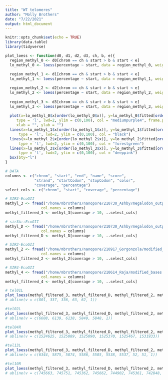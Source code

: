 ```yaml
---
title: "WT telomeres"
author: "Molly Brothers"
date: "7/22/2021"
output: html_document
---
```


```r
knitr::opts_chunk$set(echo = TRUE)
library(data.table)
library(tidyverse)
```


```r
plot_loess <- function(d0, d1, d2, d3, ch, b, e){
  region_methyl_0 <- d0[chrom == ch & start > b & start < e]
  lo_methyl_0 <- loess(percentage ~ start, data = region_methyl_0, weights = region_methyl_0$coverage, enp.target = 100)
  
  region_methyl_1 <- d1[chrom == ch & start > b & start < e]
  lo_methyl_1 <- loess(percentage ~ start, data = region_methyl_1, weights = region_methyl_1$coverage, enp.target = 100)

  region_methyl_2 <- d2[chrom == ch & start > b & start < e]
  lo_methyl_2 <- loess(percentage ~ start, data = region_methyl_2, weights = region_methyl_2$coverage, enp.target = 100)
  
  region_methyl_3 <- d3[chrom == ch & start > b & start < e]
  lo_methyl_3 <- loess(percentage ~ start, data = region_methyl_3, weights = region_methyl_3$coverage, enp.target = 100)
  
  plot(x=lo_methyl_0$x[order(lo_methyl_0$x)], y=lo_methyl_0$fitted[order(lo_methyl_0$x)], 
     type = 'l', lwd=2, ylim = c(0,100), col = "mediumpurple4", frame.plot = FALSE,
     xlab = "", ylab = "")
  lines(x=lo_methyl_1$x[order(lo_methyl_1$x)], y=lo_methyl_1$fitted[order(lo_methyl_1$x)],
      type = 'l', lwd=2, ylim = c(0,100), col = "black")
  lines(x=lo_methyl_2$x[order(lo_methyl_2$x)], y=lo_methyl_2$fitted[order(lo_methyl_2$x)],
      type = 'l', lwd=2, ylim = c(0,100), col = "forestgreen")
  lines(x=lo_methyl_3$x[order(lo_methyl_3$x)], y=lo_methyl_3$fitted[order(lo_methyl_3$x)],
      type = 'l', lwd=2, ylim = c(0,100), col = "deeppink")
  box(bty="l")
}

# DATA
columns <- c("chrom", "start", "end", "name", "score", 
             "strand", "startCodon", "stopCodon", "color", 
             "coverage", "percentage")
select_cols <- c("chrom", "start", "coverage", "percentage")

# SIR3-EcoGII
methyl_3 <- fread("/home/mbrothers/nanopore/210730_Ashby/megalodon_output_01/modified_bases.aggregate01.6mA.bed",
                col.names = columns)
methyl_filtered_3 <- methyl_3[coverage > 10, ..select_cols]

# sir3∆::EcoGII
methyl_D <- fread("/home/mbrothers/nanopore/210730_Ashby/megalodon_output_02/modified_bases.aggregate02.6mA.bed",
                col.names = columns)
methyl_filtered_D <- methyl_D[coverage > 10, ..select_cols]

# SIR2-EcoGII
methyl_2 <- fread("/home/mbrothers/nanopore/210917_Gorgonzola/modified_bases.aggregate05.6mA.bed",
                col.names = columns)
methyl_filtered_2 <- methyl_2[coverage > 10, ..select_cols]

# SIR4-EcoGII
methyl_4 <- fread("/home/mbrothers/nanopore/210614_Raja/modified_bases.aggregate.6mA.bed",
                col.names = columns)
methyl_filtered_4 <- methyl_4[coverage > 10, ..select_cols]

# tel01L
plot_loess(methyl_filtered_3, methyl_filtered_D, methyl_filtered_2, methyl_filtered_4, "I", 0, 15e3)
# abline(v = c(801, 337, 336, 63, 62, 1))

#tel02L
plot_loess(methyl_filtered_3, methyl_filtered_D, methyl_filtered_2, methyl_filtered_4, "II", 0, 15e3)
# abline(v = c(6608, 6139, 6138, 5849, 5848, 1))

#tel04R
plot_loess(methyl_filtered_3, methyl_filtered_D, methyl_filtered_2, methyl_filtered_4, "IV", 1531933-15000, 1531933)
# abline(v = c(1524625, 1525089, 1525090, 1525370, 1525467, 1531933))

#tel13L
plot_loess(methyl_filtered_3, methyl_filtered_D, methyl_filtered_2, methyl_filtered_4, "XIII", 0, 15e3)
# abline(v = c(6344, 5875, 5874, 5586, 5585, 5538, 5537, 52, 51, 1))

#tel10R
plot_loess(methyl_filtered_3, methyl_filtered_D, methyl_filtered_2, methyl_filtered_4, "X", 745751-15000, 745751)
# abline(v = c(745663, 745751, 745362, 745662, 744902, 745361, 742848, 743999))
```
